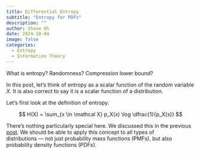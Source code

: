 ```yaml
---
title: Differential Entropy
subtitle: "Entropy for PDFs"
description: ""
author: Shane Oh
date: 2024-10-04
image: false
categories:
  - Entropy
  - Information Theory
---
```


What is entropy? Randomness? Compression lower bound?

In this post, let's think of entropy as a scalar function of the random 
variable $X$. It is also correct to say it is a scalar function of a distribution.

Let's first look at the definition of entropy.

$$
H(X) = \sum_{x \in \mathcal X} p_X(x) \log \dfrac{1}{p_X(x)}
$$

There's nothing particularly special here. We discussed this in the previous  
[post](Entropy.qmd). We should be able to apply this concept to all types of   
distributions --- not just probability mass functions (PMFs), but also probability
density functions (PDFs).

